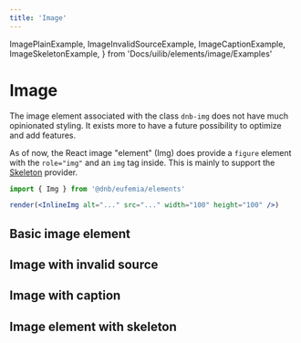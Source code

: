 ```yaml
---
title: 'Image'
---
```


  ImagePlainExample,
  ImageInvalidSourceExample,
  ImageCaptionExample,
  ImageSkeletonExample,
} from 'Docs/uilib/elements/image/Examples'

# Image

The image element associated with the class `dnb-img` does not have much opinionated styling. It exists more to have a future possibility to optimize and add features.

As of now, the React image "element" (Img) does provide a `figure` element with the `role="img"` and an `img` tag inside. This is mainly to support the [Skeleton](/uilib/components/skeleton) provider.

```jsx
import { Img } from '@dnb/eufemia/elements'

render(<InlineImg alt="..." src="..." width="100" height="100" />)
```

## Basic image element

<ImagePlainExample />

## Image with invalid source

<ImageInvalidSourceExample />

## Image with caption

<ImageCaptionExample />

## Image element with skeleton

<ImageSkeletonExample />
